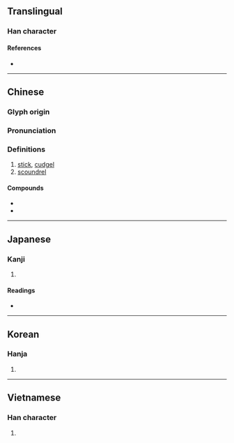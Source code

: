 {{character info/new}}
==Translingual==

===Han character===
{{Han char|rn=75|rad=木|as=08|sn=12|four=46911|canj=DAPP|ids=⿰木昆}}

====References====
* {{Han ref|kx=0532.050|dkj=14924|dj=0920.130|hdz=21232.030|uh=68CD|ud=26829|bh=B4D2|bd=46290}}

----

==Chinese==
{{zh-forms}}

===Glyph origin===
{{Han etym}}

===Pronunciation===
{{zh-pron
|m=gùn
|c=gwan3
|h=pfs=kun
|mn=kùn
|mc=y
|oc=y
|ma=
|mna=Taiwanese-Tone_3.ogg
|cat=n
}}

===Definitions===
{{zh-hanzi}}

# [[stick]], [[cudgel]] {{zh-mw|c:轆}}
# [[scoundrel]]

====Compounds====
* {{zh-l|枴棍}}
* {{zh-l|搞屎棍}}

----

==Japanese==

===Kanji===
{{ja-kanji|grade=|rs=木08}}

# {{defn|lang=ja|sort=木08}}

====Readings====
* {{ja-readings|goon=[[ごん]] (gon), [[こん]] (kon)|kanon=[[こん]] (kon)|kun=[[つえ]] (tsue)}}

----

==Korean==

===Hanja===
{{ko-hanja|hangeul=[[곤]], [[혼]]|eumhun=|rv=gon, hon|mr=kon, hon|y=kon, hon}}

# {{defn|lang=ko|sort=木08}}

----

==Vietnamese==

===Han character===
{{vi-readings|rs=木08|hanviet=[[côn]], [[gon]], [[gòn]]}}

# {{defn|lang=vi|sort=木08}}